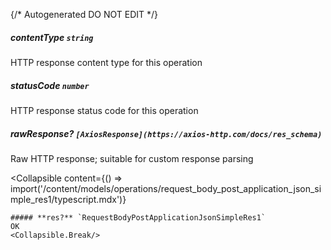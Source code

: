{/* Autogenerated DO NOT EDIT  */}

##### **contentType** `string`
HTTP response content type for this operation

##### **statusCode** `number`
HTTP response status code for this operation

##### **rawResponse?** `[AxiosResponse](https://axios-http.com/docs/res_schema)`
Raw HTTP response; suitable for custom response parsing

<Collapsible
    content={() => import('/content/models/operations/request_body_post_application_json_simple_res1/typescript.mdx')}
>
    ##### **res?** `RequestBodyPostApplicationJsonSimpleRes1`
    OK
    <Collapsible.Break/>
</Collapsible>

